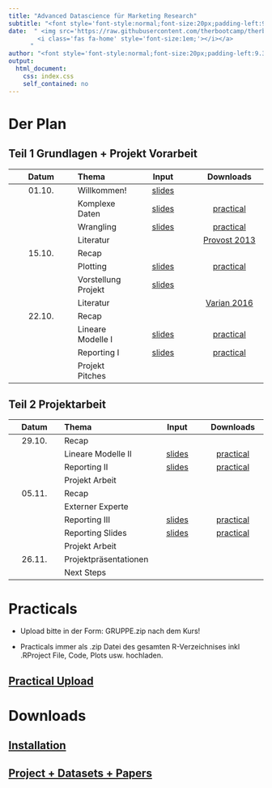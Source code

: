 ```yaml
---
title: "Advanced Datascience für Marketing Research"
subtitle: "<font style='font-style:normal;font-size:20px;padding-left:9.3px'>471802, Stand: `r paste(Sys.Date())`</font>"
date:  " <img src='https://raw.githubusercontent.com/therbootcamp/therbootcamp.github.io/master/_sessions/_image/by-sa.png' style= 'height:14.7px;vertical-align:baseline'/><a href='https://therbootcamp.github.io'>
        <i class='fas fa-home' style='font-size:1em;'></i></a>
      "
author: "<font style='font-style:normal;font-size:20px;padding-left:9.3px'>HS 2021</font>"
output:
  html_document:
    css: index.css
    self_contained: no
---
```


# Der Plan

## Teil 1 Grundlagen + Projekt Vorarbeit
|Datum <br><img width=10/>|Thema <br><img width=50/>|Input <br><img width=50/>|Downloads <br><img width=20/>|
|:--:|:-|:--:|:--:|
|01.10.| Willkommen! | [slides](_sessions/Welcome/Welcome.html) | | 
|| Komplexe Daten | [slides](_sessions/Data/Data.html)|[practical](_sessions/Data/Data_practical.html)|  
|| Wrangling | [slides](_sessions/Wrangling/Wrangling.html) | [practical](_sessions/Wrangling/Wrangling_practical.html)|
|| Literatur || [Provost 2013](_sessions/_materials/papers/Provost2013.pdf)|
|15.10.| Recap | | | 
|      | Plotting | [slides](_sessions/Plotting/Plotting.html) | [practical](_sessions/Plotting/Plotting_practical.html)|
||Vorstellung Projekt |[slides](_sessions/Project/Project.html)|||
|| Literatur || [Varian 2016](_sessions/_materials/papers/Varian2016.pdf)|
|22.10.| Recap | | | 
|| Lineare Modelle I            | [slides](_sessions/LinearModelsI/LinearModelsI.html)|[practical](_sessions/LinearModelsI/LinearModelsI_practical.html)| [solutions](_sessions/StatistikI/StatistikI_practical_solutions.html)|
|| Reporting I | [slides](_sessions/ReportingI/ReportingI.html)| [practical](_sessions/ReportingI/ReportingI_practical.html)||
||Projekt Pitches||||

## Teil 2 Projektarbeit

|Datum <br><img width=10/>|Thema <br><img width=50/>|Input <br><img width=50/>|Downloads <br><img width=20/>|
|:--:|:-|:--:|:--:|
|29.10.| Recap | | | 
|| Lineare Modelle II |[slides](_sessions/LinearModelsII/LinearModelsII.html)|[practical](_sessions/LinearModelsII/LinearModelsII_practical.html)| [solutions](_sessions/StatistikII/StatistikII_practical_solutions.html)|
|| Reporting II | [slides](_sessions/ReportingII/ReportingII.html)| [practical](_sessions/ReportingII/ReportingII_practical.html)||
||Projekt Arbeit||||
|05.11.| Recap |||
|| Externer Experte ||||
|| Reporting III | [slides](_sessions/ReportingIII/ReportingIII.html)| [practical](_sessions/ReportingIII/ReportingIII_practical.html)||
|| Reporting Slides | [slides](_sessions/Reporting_Slides/Reporting_Slides.html)| [practical](_sessions/Reporting_Slides/Reporting_Slides_practical.html)||
||Projekt Arbeit||||
|26.11.| Projektpräsentationen || <!--[feedback](https://forms.gle/38LagXxyH2cMHynt8)-->| 
||Next Steps|<!--[Next steps](_sessions/NextSteps/NextSteps.html) -->|  | | 


# Practicals

- Upload bitte in der Form: GRUPPE.zip nach dem Kurs!

- Practicals immer als .zip Datei des gesamten R-Verzeichnises inkl .RProject File, Code, Plots usw. hochladen.

<h2>[Practical Upload](https://www.dropbox.com/request/Xy2d1iene4LATNdSmVzJ)</h2>

# Downloads

<h2>[Installation](installation.html)</h2>

<h2>[Project + Datasets + Papers](https://ads-hs2021.netlify.app/ADS_HS2021.zip)</h2>
